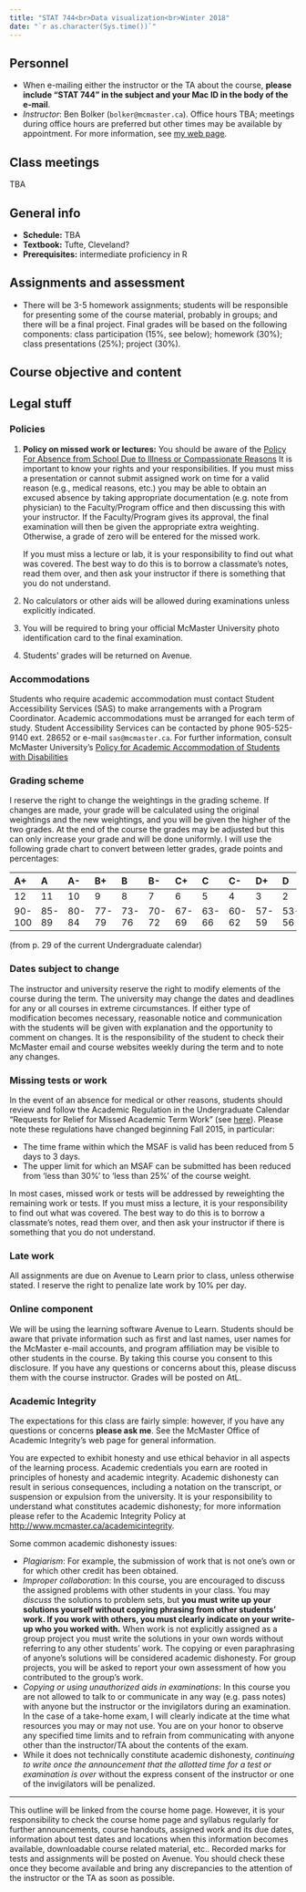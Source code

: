 ```yaml
---
title: "STAT 744<br>Data visualization<br>Winter 2018"
date: "`r as.character(Sys.time())`"
---
```


## Personnel

- When e-mailing either the instructor or the TA about the course, **please include "STAT 744" in the subject and your Mac ID in the body of the e-mail**.
- *Instructor*: Ben Bolker (`bolker@mcmaster.ca`). Office hours TBA; meetings during office hours are preferred but other times may be available by appointment. For more information, see [my web page](http://www.math.mcmaster.ca/bolker). 

## Class meetings

TBA

## General info

- **Schedule:** TBA
- **Textbook:** Tufte, Cleveland?
- **Prerequisites:** intermediate proficiency in R

## Assignments and assessment

- There will be 3-5 homework assignments; students will be responsible for presenting some of the course material, probably in groups; and there will be a final project. Final grades will be based on the following components: class participation (15%, see below); homework (30%); class presentations (25%); project (30%).

## Course objective and content

## Legal stuff

### Policies

1.  **Policy on missed work or lectures:** You should be aware of the
    [Policy For Absence from School Due to Illness or Compassionate Reasons](http://academiccalendars.romcmaster.ca/content.php?catoid=7&navoid=559#Requests_for_Relief_for_Missed_Academic_Term_Work)
    It is important to know your rights and your responsibilities. If
    you must miss a presentation or cannot submit assigned work on
    time for a valid reason (e.g., medical reasons, etc.) you may be
    able to obtain an excused absence by taking appropriate
    documentation (e.g.  note from physician) to the Faculty/Program
    office and then discussing this with your instructor. If the
    Faculty/Program gives its approval, the final examination will
    then be given the appropriate extra weighting. Otherwise, a grade
    of zero will be entered for the missed work.

    If you must miss a lecture or lab, it is your responsibility to find out
    what was covered. The best way to do this is to borrow a classmate's
    notes, read them over, and then ask your instructor if there is
    something that you do not understand.

3.  No calculators or other aids will be allowed during examinations
    unless explicitly indicated.
     
4.  You will be required to bring your official McMaster University
    photo identification card to the final examination.
     
5.  Students' grades will be returned on Avenue.

### Accommodations

Students who require academic accommodation must contact Student Accessibility Services (SAS) to make arrangements with a Program Coordinator. Academic accommodations must be arranged for each term of study. Student Accessibility Services can be contacted by phone 905-525-9140 ext. 28652 or e-mail `sas@mcmaster.ca`. For further information, consult McMaster University’s [Policy for Academic Accommodation of Students with Disabilities](http://www.mcmaster.ca/policy/Students-AcademicStudies/AcademicAccommodation-StudentsWithDisabilities.pdf)

### Grading scheme

I reserve the right to change the weightings in the grading scheme. If changes are made, your grade will be calculated using the original weightings and the new weightings, and you will be given the higher of the two grades. At the end of the course the grades may be adjusted but this can only increase your grade and will be done uniformly. I will use the following grade chart to convert between letter grades, grade points and percentages:

A+     A     A-     B+    B 	B- 	  C+    C 	  C-    D+ 	  D     D-    F
---    ---   ---    ---   ---   ---   ---   ---   ---   ---   ---   ---   ---
12     11 	 10 	9 	  8 	7 	  6     5     4 	3 	  2 	1 	  0
90-100 85-89 80-84  77-79 73-76 70-72 67-69 63-66 60-62 57-59 53-56 50-52 0-49

(from p. 29 of the current Undergraduate calendar)

### Dates subject to change

The instructor and university reserve the right to modify elements of the course during the term. The university may change the dates and deadlines for any or all courses in extreme circumstances. If either type of modification becomes necessary, reasonable notice and communication with the students will be given with explanation and the opportunity to comment on changes. It is the responsibility of the student to check their McMaster email and course websites weekly during the term and to note any changes.

### Missing tests or work

In the event of an absence for medical or other reasons, students should review and follow the Academic Regulation in the Undergraduate Calendar “Requests for Relief for Missed Academic Term Work” (see [here](http://academiccalendars.romcmaster.ca/con
tent.php?catoid=13&navoid=2208#Requests_for_Relief_for_Missed_Academic_Term_Work)). Please note these regulations have changed beginning Fall 2015, in particular:

- The time frame within which the MSAF is valid has been reduced from 5 days to 3 days.
- The upper limit for which an MSAF can be submitted has been reduced from 'less than 30%' to 'less than 25%' of the course weight.

In most cases, missed work or tests will be addressed by reweighting the remaining work or tests. If you must miss a lecture, it is your responsibility to find out what was covered. The best way to do this is to borrow a classmate's notes, read them over, and then ask your instructor if there is something that you do not understand.

### Late work

All assignments are due on Avenue to Learn prior to class, unless otherwise stated. I reserve the right to penalize late work by 10% per day.

### Online component

We will be using the learning software Avenue to Learn.  Students should be aware that private information such as first and last names, user names for the McMaster e-mail accounts, and program affiliation may be visible to other students in the course. By taking this course you consent to this disclosure. If you have any questions or concerns about this, please discuss them with the course instructor. Grades will be posted on AtL.

### Academic Integrity

The expectations for this class are fairly simple: however, if you have any questions or concerns **please ask me**. See the McMaster Office of Academic Integrity’s web page for general information.

You are expected to exhibit honesty and use ethical behavior in all aspects of the learning process.  Academic credentials you earn are rooted in principles of honesty and academic integrity.  Academic dishonesty can result in serious consequences, including a notation on the transcript, or suspension or expulsion from the university.  It is your responsibility to understand what constitutes academic dishonesty; for more information please refer to the Academic Integrity Policy at <http://www.mcmaster.ca/academicintegrity>.

Some common academic dishonesty issues:

- *Plagiarism*: For example, the submission of work that is not one's own or for which other credit has been obtained.
- *Improper collaboration*: In this course, you are encouraged to discuss the assigned problems with other students in your class. You may *discuss* the solutions to problem sets, but **you must write up your solutions yourself without copying phrasing from other students’ work. If you work with others, you must clearly indicate on your write-up who you worked with.**  When work is not explicitly assigned as a group project you must write the solutions in your own words without referring to any other students' work. The copying or even paraphrasing of anyone's solutions will be considered academic dishonesty. For group projects, you will be asked to report your own assessment of how you contributed to the group's work.
- *Copying or using unauthorized aids in examinations*: In this course you are not allowed to talk to or communicate in any way (e.g. pass notes) with anyone but the instructor or the invigilators during an examination. In the case of a take-home exam, I will clearly indicate at the time what resources you may or may not use. You are on your honor to observe any specified time limits and to refrain from communicating with anyone other than the instructor/TA about the contents of the exam.
- While it does not technically constitute academic dishonesty, *continuing to write once the announcement that the allotted time for a test or examination is over* without the express consent of the instructor or one of the invigilators will be penalized.
 
----------------------------------------

This outline will be linked from the course home page. However, it is your responsibility to check the course home page and syllabus regularly for further announcements, course handouts, assigned work and its due dates, information about test dates and locations when this information becomes available, downloadable course related material, etc.. Recorded marks for tests and assignments will be posted on Avenue. You should check these once they become available and bring any discrepancies to the attention of the instructor or the TA as soon as possible.




